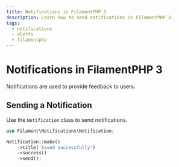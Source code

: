 ```yaml
---
title: Notifications in FilamentPHP 3
description: Learn how to send notifications in FilamentPHP 3.
tags:
  - notifications
  - alerts
  - filamentphp
---
```


# Notifications in FilamentPHP 3

Notifications are used to provide feedback to users.

## Sending a Notification

Use the `Notification` class to send notifications.

```php
use Filament\Notifications\Notification;

Notification::make()
    ->title('Saved successfully')
    ->success()
    ->send();